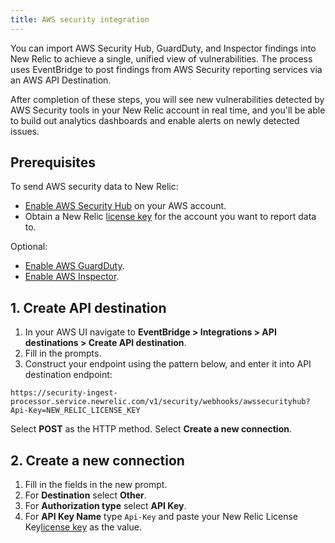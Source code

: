 ```yaml
---
title: AWS security integration
---
```

You can import AWS Security Hub, GuardDuty, and Inspector findings into New Relic to achieve a single, unified view of vulnerabilities. The process uses EventBridge to post findings from AWS Security reporting services via an AWS API Destination.

After completion of these steps, you will see new vulnerabilities detected by AWS Security tools in your New Relic account in real time, and you'll be able to build out analytics dashboards and enable alerts on newly detected issues.

## Prerequisites

To send AWS security data to New Relic:
- [Enable AWS Security Hub](https://docs.aws.amazon.com/securityhub/latest/userguide/securityhub-settingup.html) on your AWS account. 
- Obtain a New Relic [license key](/docs/accounts-partnerships/install-new-relic/account-setup/license-key) for the account you want to report data to.

Optional: 
- [Enable AWS GuardDuty](https://docs.aws.amazon.com/guardduty/latest/ug/guardduty_settingup.html).
- [Enable AWS Inspector](https://docs.aws.amazon.com/inspector/latest/user/getting_started_tutorial.h).

## 1. Create API destination

1. In your AWS UI navigate to **EventBridge > Integrations > API destinations > Create API destination**.
2. Fill in the prompts.
3. Construct your endpoint using the pattern below, and enter it into API destination endpoint:

```
https://security-ingest-processor.service.newrelic.com/v1/security/webhooks/awssecurityhub?Api-Key=NEW_RELIC_LICENSE_KEY
```

Select **POST** as the HTTP method.
Select **Create a new connection**.

## 2. Create a new connection
1. Fill in the fields in the new prompt.
2. For **Destination** select **Other**.
3. For **Authorization type** select **API Key**.
4. For **API Key Name** type `Api-Key` and paste your New Relic License Key[license key](/docs/accounts-partnerships/install-new-relic/account-setup/license-key) as the value.
